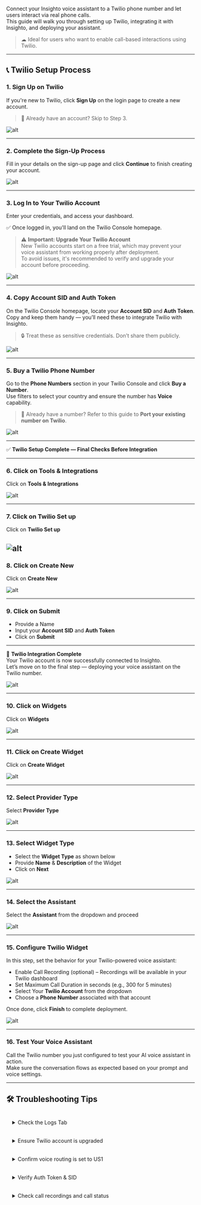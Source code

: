 

Connect your Insighto voice assistant to a Twilio phone number and let users interact via real phone calls.  
This guide will walk you through setting up Twilio, integrating it with Insighto, and deploying your assistant.

> ☁ Ideal for users who want to enable call-based interactions using Twilio.

---

## 📞 Twilio Setup Process


### 1. Sign Up on Twilio

If you're new to Twilio, click **Sign Up** on the login page to create a new account.

> 🔄 Already have an account? Skip to Step 3.

![alt](images/Twilio/1.png)

---

### 2. Complete the Sign-Up Process

Fill in your details on the sign-up page and click **Continue** to finish creating your account.

![alt](images/Twilio/2.png)

---

### 3. Log In to Your Twilio Account

Enter your credentials, and access your dashboard.

✅ Once logged in, you'll land on the Twilio Console homepage.

> ⚠ **Important: Upgrade Your Twilio Account**  
New Twilio accounts start on a free trial, which may prevent your voice assistant from working properly after deployment.  
To avoid issues, it's recommended to verify and upgrade your account before proceeding.

![alt](images/Twilio/3.png)

---

### 4. Copy Account SID and Auth Token

On the Twilio Console homepage, locate your **Account SID** and **Auth Token**.  
Copy and keep them handy — you’ll need these to integrate Twilio with Insighto.

> 🔒 Treat these as sensitive credentials. Don’t share them publicly.

![alt](images/Twilio/4.png)

---

### 5. Buy a Twilio Phone Number

Go to the **Phone Numbers** section in your Twilio Console and click **Buy a Number**.  
Use filters to select your country and ensure the number has **Voice** capability.

> 🔁 Already have a number? Refer to this guide to **Port your existing number on Twilio**.

![alt](images/Twilio/5.png)

---

✅ **Twilio Setup Complete — Final Checks Before Integration**

---


### 6. Click on Tools & Integrations

Click on **Tools & Integrations**

![alt](images/Twilio/6.png)

---

### 7. Click on Twilio Set up

Click on **Twilio Set up**

![alt](images/Twilio/7.png)
---

### 8. Click on Create New

Click on **Create New**

![alt](images/Twilio/8.png)

---

### 9. Click on Submit

- Provide a Name  
- Input your **Account SID** and **Auth Token**  
- Click on **Submit**

---

🔗 **Twilio Integration Complete**  
Your Twilio account is now successfully connected to Insighto.  
Let’s move on to the final step — deploying your voice assistant on the Twilio number.

![alt](images/Twilio/6.png)

---

### 10. Click on Widgets

Click on **Widgets**

![alt](images/Twilio/10.png)

---

### 11. Click on Create Widget

Click on **Create Widget**

![alt](images/Twilio/11.png)

---

### 12. Select Provider Type

Select **Provider Type**

![alt](images/Twilio/12.png)

---

### 13. Select Widget Type

- Select the **Widget Type** as shown below  
- Provide **Name** & **Description** of the Widget  
- Click on **Next**

![alt](images/Twilio/13.png)

---

### 14. Select the Assistant

Select the **Assistant** from the dropdown and proceed

![alt](images/Twilio/14.png)

---

### 15. Configure Twilio Widget

In this step, set the behavior for your Twilio-powered voice assistant:

- Enable Call Recording (optional) – Recordings will be available in your Twilio dashboard  
- Set Maximum Call Duration in seconds (e.g., 300 for 5 minutes)  
- Select Your **Twilio Account** from the dropdown  
- Choose a **Phone Number** associated with that account  

Once done, click **Finish** to complete deployment.

![alt](images/Twilio/15.png)

---

### 16. Test Your Voice Assistant

Call the Twilio number you just configured to test your AI voice assistant in action.  
Make sure the conversation flows as expected based on your prompt and voice settings.



---

## 🛠️ Troubleshooting Tips

<div style="border: 1px solidrgb(15, 15, 16)rgb(15, 15, 16); border-radius: 8px; overflow: hidden;">

  <details style="border-bottom: 1px solidrgb(15, 15, 16)rgb(15, 15, 16); padding: 16px;">
    <summary>Check the Logs Tab</summary>
    <p style="margin-top: 8px;">
      Go to the bottom-left corner of your Insighto dashboard where your name or email appears. Click it to open the settings menu, then select <code>System Logs</code>. Here, you'll find detailed logs and error messages to help identify any issues with your assistant.
    </p>
  </details> 

  <details style="border-bottom: 1px solidrgb(15, 15, 16)rgb(15, 15, 16); padding: 16px;">
    <summary>Ensure Twilio account is upgraded</summary>
    <p style="margin-top: 8px;">
      Free trial accounts may block live calls.
    </p>
  </details> 

  <details style="border-bottom: 1px solidrgb(15, 15, 16)rgb(15, 15, 16); padding: 16px;">
    <summary>Confirm voice routing is set to US1</summary>
    <p style="margin-top: 8px;">
      Confirm that voice routing is set to <code>US1</code> in your Twilio phone number settings.
    </p>
  </details> 

  <details style="border-bottom: 1px solidrgb(15, 15, 16)rgb(15, 15, 16); padding: 16px;">
    <summary>Verify Auth Token & SID</summary>
    <p style="margin-top: 8px;">
      Verify that the <code>Auth Token</code> and <code>SID</code> used in Insighto are correct.
    </p>
  </details>

 <details style="border-bottom: 1px solidrgb(15, 15, 16)rgb(15, 15, 16); padding: 16px;">
<summary>Check call recordings and call status</summary>
<p style="margin-top: 8px;">Check call recordings and call status in your Twilio console</p>
</details> 

</div>
